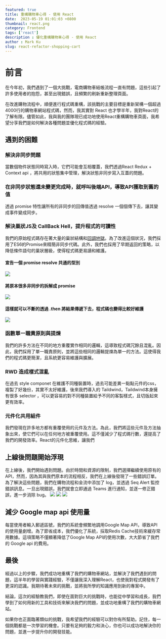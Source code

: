 ---
featured: true
title: 重構購物車心得 - 使用 React
date:  2023-05-19 01:01:03 +0800
thumbnail: react.png
category: Frontend
tags: ['react']
description : 優化重構購物車心得 - 使用 React
author : Mark Ku
slug: react-refactor-shopping-cart
---

# 前言
在今年初，我們遇到了一個大挑戰，電商購物車結帳流程一直有問題，這些引起了許多使用者的抱怨，甚至出現錯誤，且頻繁的刷新重新整理頁面。  

在改進購物流程中，順便進行程式碼重構，該挑戰的主要目標是重新架構一個超過4000行的購物車網站程式碼，然而，我其實對 React 也才學半年，我對React的了解有限。儘管如此，我與我的團隊現已成功地使用React重構購物車頁面，我希望分享我們是如何解決各種問題並優化程式碼的經驗。

## 遇到的困難
### 解決非同步問題
當數個物件狀態同時寫入時，它們可能會互相覆蓋，我們透過React Redux + Context api ，將共用的狀態集中管理，解決狀態非同步寫入互蓋的問題。

### 在非同步狀態還未變更完成時，就呼叫後端API，導致API獲取到舊的值
透過 promise 特性讓所有的非同步的回傳值透過 resolve 一個個傳下去，讓其變成事件變成同步。

### 解決巢狀JS及 CallBack Hell，提升程式的可讀性
我們的原始程式碼存在著大量的巢狀結構和[回調地獄](http://callbackhell.com/)。為了改進這個狀況，我們採用了ES6的Promise來精簡非同步代碼。此外，我們也採用了早期返回的策略，以降低條件語句的巢狀層級，使得程式碼更易讀和維護。

#### 宣告一個 promise resolve 共通的型別
![](https://imgur.com/Y3acLhQ.png)
#### 將原本很多非同步的拆解成 promise 
![](https://imgur.com/TbJvMLr.png)
#### 這樣就可以不斷的透過 .then 將結果傳遞下去，程式碼也變得比較好維護
![](https://i.imgur.com/0xB1lg2.png)

### 函數單一職責原則與提煉
我們的許多方法在不同的地方重覆實作相同的邏輯，這導致程式碼冗餘且混亂。因此，我們採用了單一職責原則，並將這些相同的邏輯提煉為單一的方法。這使得我們的程式碼更簡潔，且系統更容易維護與擴展。

### RWD 造成樣式混亂
在過去 style componet 在維護不同種裝置時，過去可能差異一點點元件的css，複製了好幾份，其實不太好維護，後來我們導入的 Taildwind，Taildwind本身擁有很多 selector ，可以更容易的對不同種裝置給予不同的客製樣式，且切版起來更有效率。

### 元件化共用組件
我們發現在許多地方都有重覆使用的元件及方法。為此，我們將這些元件及方法抽象出來，使它們可以在任何地方被重覆使用。這不僅減少了程式碼行數，還提高了我們的開發效率。React的元件化思維，讓我們

## 上線後問題開始浮現
在上線後，我們開始遇到問題。由於時間和資源的限制，我們選擇繼續使用原有的 API，然而，因為其與我們原本的流程相反，我們在上線後發現了一些錯誤訂單。為了解決這些問題，我們在購物流程和金流中添加了 log，並透過 Seq Alert 監控錯誤訊息。一旦出現錯誤，我們就會立即通過 Teams 進行通知，並逐一修正錯誤，進一步消除 bug。
![](https://i.imgur.com/q3nLVAF.png)
![](https://imgur.com/VqCgyrd.png)
![](https://i.imgur.com/DVHTtjy.png)
## 減少 Google map api 使用量
每當使用者輸入郵遞區號，我們的系統會頻繁地調用Google Map API，導致API的使用量劇增。為了節省成本，我們優化了系統，採取Redis Cache技術來緩存常用數據。這項策略不僅顯著降低了Google Map API的使用次數，大大節省了我們的 Google api 的費用。

## 最後
經過以上的步驟，我們成功地重構了我們的購物車網站，並解決了我們遇到的問題，這半年的學習與實踐經驗，不僅讓我深入理解React，也使我對程式開發有了更深的認識。我期待著未來的挑戰，並將我所學的知識應用到新的專案中。

結論，這次的經驗教我們，即使在面對巨大的挑戰時，也能從中學習和成長，我們學到了如何用新的工具和技術來解決我們的問題，並成功地重構了我們的購物車網站。

如果你也正面臨著類似的挑戰，我希望我們的經驗可以對你有所幫助。記住，每一個挑戰都是一次學習的機會。只要有足夠的毅力和決心，你也可以成功地解決你的問題，並進一步提升你的開發技能。
